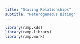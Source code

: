 ```yaml
---
title: "Scaling Relationships"
subtitle: "Heterogeneous Biting"
---
```


```r
library(ramp.xds)
library(ramp.library)
library(ramp.work)
```

